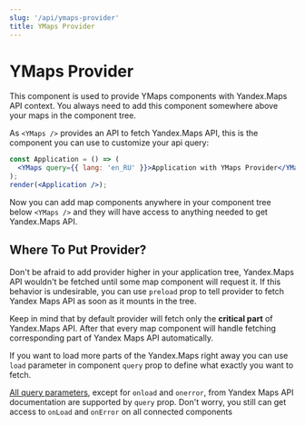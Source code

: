 ```yaml
---
slug: '/api/ymaps-provider'
title: YMaps Provider
---
```


# YMaps Provider

This component is used to provide YMaps components with Yandex.Maps API context.
You always need to add this component somewhere above your maps in the component
tree.

As `<YMaps />` provides an API to fetch Yandex.Maps API, this is the component
you can use to customize your api query:

```jsx
const Application = () => (
  <YMaps query={{ lang: 'en_RU' }}>Application with YMaps Provider</YMaps>
);
render(<Application />);
```

Now you can add map components anywhere in your component tree below `<YMaps />`
and they will have access to anything needed to get Yandex.Maps API.

## Where To Put Provider?

Don't be afraid to add provider higher in your application tree, Yandex.Maps API
wouldn't be fetched until some map component will request it. If this behavior
is undesirable, you can use `preload` prop to tell provider to fetch Yandex Maps
API as soon as it mounts in the tree.

Keep in mind that by default provider will fetch only the **critical part** of
Yandex.Maps API. After that every map component will handle fetching
corresponding part of Yandex Maps API automatically.

If you want to load more parts of the Yandex.Maps right away you can use `load`
parameter in component `query` prop to define what exactly you want to fetch.

[All query parameters][1], except for `onload` and `onerror`, from Yandex Maps
API documentation are supported by `query` prop. Don't worry, you still can get
access to `onLoad` and `onError` on all connected components

[1]: https://tech.yandex.com/maps/doc/jsapi/2.1/dg/concepts/load-docpage/

